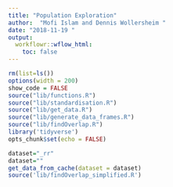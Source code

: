 ```yaml
---
title: "Population Exploration"
author:  "Mofi Islam and Dennis Wollersheim "
date: "2018-11-19 "
output:
  workflowr::wflow_html:
    toc: false
---
```


```r

rm(list=ls())
options(width = 200)
show_code = FALSE
source("lib/functions.R")
source("lib/standardisation.R")
source("lib/get_data.R")
source("lib/generate_data_frames.R")
source("lib/findOverlap.R")
library('tidyverse')
opts_chunk$set(echo = FALSE)

```


```r

dataset="_rr"
dataset=""
get_data_from_cache(dataset = dataset)
source('lib/findOverlap_simplified.R')


```


```r




```

